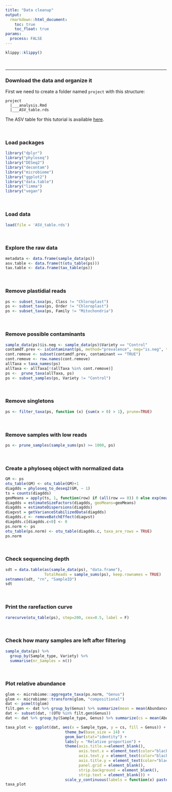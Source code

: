 ```yaml
---
title: "Data cleanup"
output:
  rmarkdown::html_document:
    toc: true
    toc_float: true
params:
  process: FALSE
---
```


```r
klippy::klippy()
```

<br>

----

### Download the data and organize it

First we need to create a folder named `project` with this structure:

```
project
  |___analysis.Rmd
  |___ASV_table.rds
```


The ASV table for this tutorial is available [here](https://github.com/amalacrino/files_tutorials/blob/main/WWU_tutorial_3/ASV_table.rds).

<br>

### Load packages

```r
library("dplyr")
library("phyloseq")
library("DESeq2")
library("decontam")
library("microbiome")
library("ggplot2")
library("data.table")
library("limma")
library("vegan")
```

<br>

### Load data

```r
load(file = 'ASV_table.rds')
```

<br>

### Explore the raw data

```r
metadata <- data.frame(sample_data(ps))
asv.table <- data.frame(t(otu_table(ps)))
tax.table <- data.frame(tax_table(ps))
```

<br>

### Remove plastidial reads

```r
ps <- subset_taxa(ps, Class != "Chloroplast")
ps <- subset_taxa(ps, Order != "Chloroplast")
ps <- subset_taxa(ps, Family != "Mitochondria")
```

<br>

### Remove possible contaminants

```r
sample_data(ps)$is.neg <- sample_data(ps)$Variety == "Control"
contamdf.prev <- isContaminant(ps, method="prevalence", neg="is.neg", threshold = 0.05)
cont.remove <- subset(contamdf.prev, contaminant == "TRUE")
cont.remove <- row.names(cont.remove)
allTaxa = taxa_names(ps)
allTaxa <- allTaxa[!(allTaxa %in% cont.remove)]
ps <-  prune_taxa(allTaxa, ps)
ps <- subset_samples(ps, Variety != "Control")
```

<br>

### Remove singletons

```r
ps <- filter_taxa(ps, function (x) {sum(x > 0) > 1}, prune=TRUE)
```

<br>

### Remove samples with low reads

```r
ps <- prune_samples(sample_sums(ps) >= 1000, ps)
```

<br>

### Create a phyloseq object with normalized data

```r
GM <- ps
otu_table(GM) <- otu_table(GM)+1
diagdds = phyloseq_to_deseq2(GM, ~ 1)
ts = counts(diagdds)
geoMeans = apply(ts, 1, function(row) if (all(row == 0)) 0 else exp(mean(log(row[row != 0]))))
diagdds = estimateSizeFactors(diagdds, geoMeans=geoMeans)
diagdds = estimateDispersions(diagdds)
diagvst = getVarianceStabilizedData(diagdds)
diagdds.c <- removeBatchEffect(diagvst)
diagdds.c[diagdds.c<0] <- 0
ps.norm <- ps
otu_table(ps.norm) <- otu_table(diagdds.c, taxa_are_rows = TRUE)
ps.norm
```

<br>

### Check sequencing depth

```r
sdt = data.table(as(sample_data(ps), "data.frame"),
                 TotalReads = sample_sums(ps), keep.rownames = TRUE)
setnames(sdt, "rn", "SampleID")
sdt
```

<br>

### Print the rarefaction curve

```r
rarecurve(otu_table(ps), step=200, cex=0.5, label = F)
```

<br>

### Check how many samples are left after filtering

```r
sample_data(ps) %>%
  group_by(Sample_type, Variety) %>%
  summarise(nr_Samples = n())
```

<br>

### Plot relative abundance

```r
glom <- microbiome::aggregate_taxa(ps.norm, "Genus")
glom <- microbiome::transform(glom, "compositional")
dat <- psmelt(glom)
filt.gen <- dat %>% group_by(Genus) %>% summarize(mean = mean(Abundance)) %>% filter(mean <= 0.01)
dat <- subset(dat, !(OTU %in% filt.gen$Genus))
dat <- dat %>% group_by(Sample_type, Genus) %>% summarize(cs = mean(Abundance)) %>% mutate(cs = cs/sum(cs)) 

taxa_plot <- ggplot(dat, aes(x = Sample_type, y = cs, fill = Genus)) +
                          theme_bw(base_size = 14) +
                          geom_bar(stat="identity") +
                          labs(y = "Relative proportion") +
                          theme(axis.title.x=element_blank(),
                                axis.text.x = element_text(color="black", angle = 45, hjust = 1),
                                axis.text.y = element_text(color="black"),
                                axis.title.y = element_text(color="black"),
                                panel.grid = element_blank(),
                                strip.background = element_blank(),
                                strip.text = element_blank()) +
                          scale_y_continuous(labels = function(x) paste0(x*100, "%"))
taxa_plot
```








